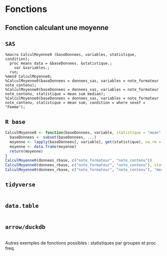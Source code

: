 # Fonctions

## Fonction calculant une moyenne 
::: {.panel-tabset group="language"}

## `SAS` {.unnumbered .unlisted}
``` sas
%macro CalculMoyenne0 (baseDonnees, variables, statistique, condition);
  proc means data = &baseDonnees. &statistique.;
    var &variables.;
  run;
%mend CalculMoyenne0;
%CalculMoyenne0(baseDonnees = donnees_sas, variables = note_formateur note_contenu);
%CalculMoyenne0(baseDonnees = donnees_sas, variables = note_formateur note_contenu, statistique = mean sum median);
%CalculMoyenne0(baseDonnees = donnees_sas, variables = note_formateur note_contenu, statistique = mean sum, condition = where sexef = "Femme");
```

## `R base` {.unnumbered .unlisted}
```r
CalculMoyenne0 <- function(baseDonnees, variable, statistique = "mean", ...) {
  baseDonnees <- subset(baseDonnees, ...)
  moyenne <- lapply(baseDonnees[, variable], get(statistique), na.rm = TRUE)
  moyenne <- data.frame(moyenne)
  return(moyenne)
}
CalculMoyenne0(donnees_rbase, c("note_formateur", "note_contenu"))
CalculMoyenne0(donnees_rbase, c("note_formateur", "note_contenu"), statistique = "median")
CalculMoyenne0(donnees_rbase, c("note_formateur", "note_contenu"), "mean", sexef == "Femme")
```

## `tidyverse` {.unnumbered .unlisted}
```r

```

## `data.table` {.unnumbered .unlisted}
```r

```

## `arrow/duckdb` {.unnumbered .unlisted}
```r

```

:::

Autres exemples de fonctions possibles : statistiques par groupes et proc freq.